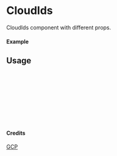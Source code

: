 
<Meta of={CloudIds} title="GCP/CloudIds" />

# CloudIds

CloudIds component with different props.

#### Example

<Canvas of={CloudIds.Primary} />

## Usage

```ts
import { CloudIds } from "yadl-ui";

const Example = () => {
  return (
      <CloudIds />
  );
};

export default Example;
```

#### Credits
[GCP](https://cloud.google.com/icons)
